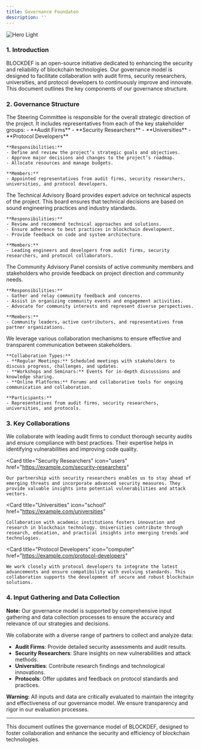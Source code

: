 ```yaml
---
title: Governance Foundaton
description: ''
---
```


<img
  className="block"
  src="/images/governance.svg"
  alt="Hero Light"
/>


### **1. Introduction**
BLOCKDEF is an open-source initiative dedicated to enhancing the security and reliability of blockchain technologies. Our governance model is designed to facilitate collaboration with audit firms, security researchers, universities, and protocol developers to continuously improve and innovate. This document outlines the key components of our governance structure.

### **2. Governance Structure**

<AccordionGroup>
  <Accordion title="2.1. Steering Committee">
    The Steering Committee is responsible for the overall strategic direction of the project. It includes representatives from each of the key stakeholder groups:
    - **Audit Firms**
    - **Security Researchers**
    - **Universities**
    - **Protocol Developers**

    **Responsibilities:**
    - Define and review the project’s strategic goals and objectives.
    - Approve major decisions and changes to the project’s roadmap.
    - Allocate resources and manage budgets.

    **Members:**
    - Appointed representatives from audit firms, security researchers, universities, and protocol developers.
  </Accordion>

  <Accordion title="2.2. Technical Advisory Board">
    The Technical Advisory Board provides expert advice on technical aspects of the project. This board ensures that technical decisions are based on sound engineering practices and industry standards.

    **Responsibilities:**
    - Review and recommend technical approaches and solutions.
    - Ensure adherence to best practices in blockchain development.
    - Provide feedback on code and system architecture.

    **Members:**
    - Leading engineers and developers from audit firms, security researchers, and protocol collaborators.
  </Accordion>

  <Accordion title="2.3. Community Advisory Panel">
    The Community Advisory Panel consists of active community members and stakeholders who provide feedback on project direction and community needs.

    **Responsibilities:**
    - Gather and relay community feedback and concerns.
    - Assist in organizing community events and engagement activities.
    - Advocate for community interests and represent diverse perspectives.

    **Members:**
    - Community leaders, active contributors, and representatives from partner organizations.
  </Accordion>

  <Accordion title="2.4. Collaboration Mechanisms">
    We leverage various collaboration mechanisms to ensure effective and transparent communication between stakeholders.

    **Collaboration Types:**
    - **Regular Meetings:** Scheduled meetings with stakeholders to discuss progress, challenges, and updates.
    - **Workshops and Seminars:** Events for in-depth discussions and knowledge sharing.
    - **Online Platforms:** Forums and collaborative tools for ongoing communication and collaboration.

    **Participants:**
    - Representatives from audit firms, security researchers, universities, and protocols.
  </Accordion>
</AccordionGroup>

### **3. Key Collaborations**

<CardGroup cols={2}>
  <Card
    title="Audit Firms"
    icon="shield"
    href="https://example.com/audit-firms"
  >
    We collaborate with leading audit firms to conduct thorough security audits and ensure compliance with best practices. Their expertise helps in identifying vulnerabilities and improving code quality.
  </Card>

  <Card
    title="Security Researchers"
    icon="users"
    href="https://example.com/security-researchers"
  >
    Our partnership with security researchers enables us to stay ahead of emerging threats and incorporate advanced security measures. They provide valuable insights into potential vulnerabilities and attack vectors.
  </Card>

  <Card
    title="Universities"
    icon="school"
    href="https://example.com/universities"
  >
    Collaboration with academic institutions fosters innovation and research in blockchain technology. Universities contribute through research, education, and practical insights into emerging trends and technologies.
  </Card>

  <Card
    title="Protocol Developers"
    icon="computer"
    href="https://example.com/protocol-developers"
  >
    We work closely with protocol developers to integrate the latest advancements and ensure compatibility with evolving standards. This collaboration supports the development of secure and robust blockchain solutions.
  </Card>
</CardGroup>

### **4. Input Gathering and Data Collection**

**Note:** Our governance model is supported by comprehensive input gathering and data collection processes to ensure the accuracy and relevance of our strategies and decisions.

We collaborate with a diverse range of partners to collect and analyze data:

- **Audit Firms**: Provide detailed security assessments and audit results.
- **Security Researchers**: Share insights on new vulnerabilities and attack methods.
- **Universities**: Contribute research findings and technological innovations.
- **Protocols**: Offer updates and feedback on protocol standards and practices.

**Warning:** All inputs and data are critically evaluated to maintain the integrity and effectiveness of our governance model. We ensure transparency and rigor in our evaluation processes.

---

This document outlines the governance model of BLOCKDEF, designed to foster collaboration and enhance the security and efficiency of blockchain technologies.